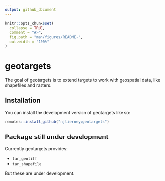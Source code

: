```yaml
---
output: github_document
---
```


<!-- README.md is generated from README.Rmd. Please edit that file -->

```r
knitr::opts_chunk$set(
  collapse = TRUE,
  comment = "#>",
  fig.path = "man/figures/README-",
  out.width = "100%"
)
```

# geotargets

<!-- badges: start -->
<!-- badges: end -->

The goal of geotargets is to extend targets to work with geospatial data, like shapefiles and rasters.

## Installation

You can install the development version of geotargets like so:

``` r
remotes::install_github("njtierney/geotargets")
```

## Package still under development

Currently geotargets provides:

- `tar_geotiff`
- `tar_shapefile`

But these are under development.
